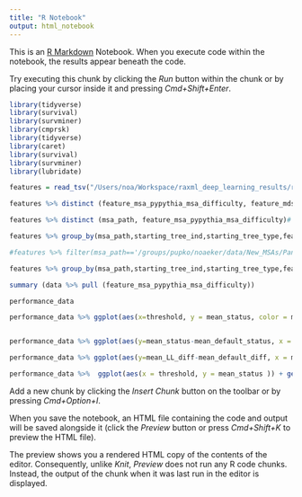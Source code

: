 ```yaml
---
title: "R Notebook"
output: html_notebook
---
```


This is an [R Markdown](http://rmarkdown.rstudio.com) Notebook. When you execute code within the notebook, the results appear beneath the code. 

Try executing this chunk by clicking the *Run* button within the chunk or by placing your cursor inside it and pressing *Cmd+Shift+Enter*. 

```r
library(tidyverse)
library(survival)
library(survminer)
library(cmprsk)
library(tidyverse)
library(caret)
library(survival)
library(survminer)
library(lubridate)
```

```r
features = read_tsv("/Users/noa/Workspace/raxml_deep_learning_results/ready_raw_data/Pandit/ML/all_features.tsv")
```
```r
features %>% distinct (feature_msa_pypythia_msa_difficulty, feature_mds_False_stress_20) %>% ggplot(aes(x=feature_msa_pypythia_msa_difficulty, y=feature_mds_False_stress_20))+geom_point()

features %>% distinct (msa_path, feature_msa_pypythia_msa_difficulty)# %>% arrange(-feature_msa_pypythia_msa_difficulty)
```


```r
features %>% group_by(msa_path,starting_tree_ind,starting_tree_type,feature_mds_True_pca_0_3,feature_mds_True_pca_1_3,feature_mds_True_pca_2_3) %>% summarise(is_global_max = max(delta_ll_from_overall_msa_best_topology<=0.1)) %>% filter (starting_tree_type=='rand') %>% filter(msa_path=='/groups/pupko/noaeker/data/New_MSAs/Pandit_msas/PF07733.fasta')  %>% ggplot(aes(x=feature_mds_True_pca_1_3, y = feature_mds_True_pca_2_3, color =as.factor(is_global_max), shape = starting_tree_type))+geom_point()

#features %>% filter(msa_path=='/groups/pupko/noaeker/data/New_MSAs/Pandit_msas/PF00083.fasta') 
```
```r
features %>% group_by(msa_path,starting_tree_ind,starting_tree_type,feature_mds_True_pca_0_3,feature_mds_True_pca_1_3,feature_mds_True_pca_2_3) %>% summarise(is_global_max = max(delta_ll_from_overall_msa_best_topology<=0.1)) %>% filter(msa_path=='/groups/pupko/noaeker/data/New_MSAs/Pandit_msas/PF01416.fasta') 
```


```r
summary (data %>% pull (feature_msa_pypythia_msa_difficulty))
```


```r
performance_data

performance_data %>% ggplot(aes(x=threshold, y = mean_status, color = metric)) +expand_limits(y = 0)+geom_point()+ geom_line()+geom_abline(slope=1, intercept = 0, color = 'black') 


performance_data %>% ggplot(aes(y=mean_status-mean_default_status, x = mean_time,color = metric)) +expand_limits(y = 0)+ geom_line()

performance_data %>% ggplot(aes(y=mean_LL_diff-mean_default_diff, x = mean_time,color = metric)) +expand_limits(y = 0)+ geom_line()
```
```r
performance_data %>%  ggplot(aes(x = threshold, y = mean_status )) + geom_point()
```



Add a new chunk by clicking the *Insert Chunk* button on the toolbar or by pressing *Cmd+Option+I*.

When you save the notebook, an HTML file containing the code and output will be saved alongside it (click the *Preview* button or press *Cmd+Shift+K* to preview the HTML file). 

The preview shows you a rendered HTML copy of the contents of the editor. Consequently, unlike *Knit*, *Preview* does not run any R code chunks. Instead, the output of the chunk when it was last run in the editor is displayed.

